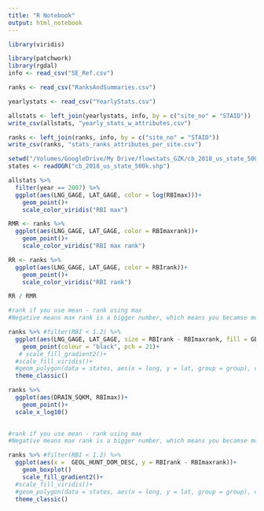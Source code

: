 ```yaml
---
title: "R Notebook"
output: html_notebook
---
```


```r
library(viridis)
```


```r
library(patchwork)
library(rgdal)
info <- read_csv("SE_Ref.csv")

ranks <- read_csv("RanksAndSummaries.csv")

yearlystats <- read_csv("YearlyStats.csv")

allstats <- left_join(yearlystats, info, by = c("site_no" = "STAID"))
write_csv(allstats, "yearly_stats_w_attributes.csv")

ranks <- left_join(ranks, info, by = c("site_no" = "STAID"))
write_csv(ranks, "stats_ranks_attributes_per_site.csv")

setwd("/Volumes/GoogleDrive/My Drive/flowstats_GZK/cb_2018_us_state_500k")
states <- readOGR("cb_2018_us_state_500k.shp")
```

```r
allstats %>%
  filter(year == 2007) %>%
  ggplot(aes(LNG_GAGE, LAT_GAGE, color = log(RBImax)))+
    geom_point()+
    scale_color_viridis("RBI max")
```

```r
RMR <- ranks %>%
  ggplot(aes(LNG_GAGE, LAT_GAGE, color = RBImaxrank))+
    geom_point()+
    scale_color_viridis("RBI max rank")
```

```r
RR <- ranks %>%
  ggplot(aes(LNG_GAGE, LAT_GAGE, color = RBIrank))+
    geom_point()+
    scale_color_viridis("RBI rank")

RR / RMR
```

```r
#rank if you use mean - rank using max
#Negative means max rank is a bigger number, which means you becamse more flashy

ranks %>% #filter(RBI < 1.2) %>%
  ggplot(aes(LNG_GAGE, LAT_GAGE, size = RBIrank - RBImaxrank, fill = GEOL_HUNT_SITE_CODE))+
    geom_point(colour = "black", pch = 21)+
   # scale_fill_gradient2()+
  #scale_fill_viridis()+
  #geom_polygon(data = states, aes(x = long, y = lat, group = group), colour = "black", fill = NA)
  theme_classic()
```
```r
ranks %>% 
  ggplot(aes(DRAIN_SQKM, RBImax))+
    geom_point()+
  scale_x_log10()
    
```
```r
#rank if you use mean - rank using max
#Negative means max rank is a bigger number, which means you becamse more flashy

ranks %>% #filter(RBI < 1.2) %>%
  ggplot(aes(x =  GEOL_HUNT_DOM_DESC, y = RBIrank - RBImaxrank))+
    geom_boxplot()
    scale_fill_gradient2()+
  #scale_fill_viridis()+
  #geom_polygon(data = states, aes(x = long, y = lat, group = group), colour = "black", fill = NA)
  theme_classic()
```